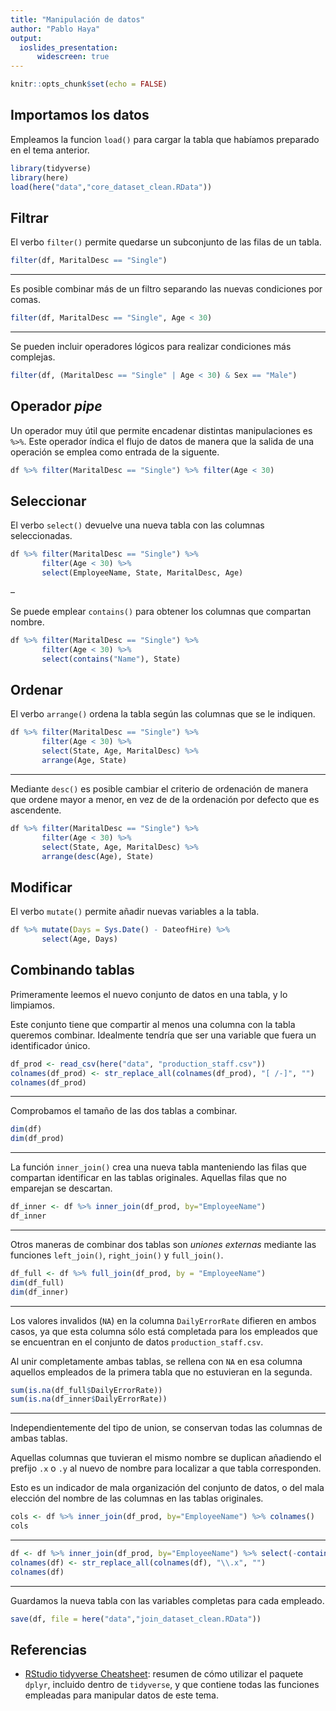 ```yaml
---
title: "Manipulación de datos"
author: "Pablo Haya"
output: 
  ioslides_presentation:
      widescreen: true
---
```


```r
knitr::opts_chunk$set(echo = FALSE)
```

## Importamos los datos

Empleamos la funcion `load()` para cargar la tabla que habíamos preparado en el tema anterior.

```r
library(tidyverse)
library(here)
load(here("data","core_dataset_clean.RData"))
```

## Filtrar

El verbo `filter()` permite quedarse un subconjunto de las filas de un tabla.

```r
filter(df, MaritalDesc == "Single")
```

---

Es posible combinar más de un filtro separando las nuevas condiciones por comas.

```r
filter(df, MaritalDesc == "Single", Age < 30)
```

---

Se pueden incluir operadores lógicos para realizar condiciones más complejas. 

```r
filter(df, (MaritalDesc == "Single" | Age < 30) & Sex == "Male")
```

## Operador _pipe_

Un operador muy útil que permite encadenar distintas manipulaciones es `%>%`. Este operador índica el flujo de datos de manera que la salida de una operación se emplea como entrada de la siguente.

```r
df %>% filter(MaritalDesc == "Single") %>% filter(Age < 30)
```

## Seleccionar

El verbo `select()` devuelve una nueva tabla con las columnas seleccionadas. 

```r
df %>% filter(MaritalDesc == "Single") %>% 
       filter(Age < 30) %>%
       select(EmployeeName, State, MaritalDesc, Age)
```

--

Se puede emplear `contains()` para obtener los columnas que compartan nombre.

```r
df %>% filter(MaritalDesc == "Single") %>% 
       filter(Age < 30) %>%
       select(contains("Name"), State)
```

## Ordenar

El verbo `arrange()` ordena la tabla según las columnas que se le indiquen.

```r
df %>% filter(MaritalDesc == "Single") %>% 
       filter(Age < 30) %>%
       select(State, Age, MaritalDesc) %>%
       arrange(Age, State)
```

---

Mediante `desc()` es posible cambiar el criterio de ordenación de manera que ordene mayor a menor, en vez de de la ordenación por defecto que es ascendente. 

```r
df %>% filter(MaritalDesc == "Single") %>% 
       filter(Age < 30) %>%
       select(State, Age, MaritalDesc) %>%
       arrange(desc(Age), State)
```

## Modificar 

El verbo `mutate()` permite añadir nuevas variables a la tabla.

```r
df %>% mutate(Days = Sys.Date() - DateofHire) %>%
       select(Age, Days)
```

## Combinando tablas

Primeramente leemos el nuevo conjunto de datos en una tabla, y lo limpiamos. 

Este conjunto tiene que compartir al menos una columna con la tabla queremos combinar. Idealmente tendría que ser una variable que fuera un identificador único.

```r
df_prod <- read_csv(here("data", "production_staff.csv"))
colnames(df_prod) <- str_replace_all(colnames(df_prod), "[ /-]", "")
colnames(df_prod)
```

---

Comprobamos el tamaño de las dos tablas a combinar.

```r
dim(df)
dim(df_prod)
```

---

La función `inner_join()` crea una nueva tabla manteniendo las filas que compartan identificar en las tablas originales. Aquellas filas que no emparejan se descartan.

```r
df_inner <- df %>% inner_join(df_prod, by="EmployeeName")
df_inner
```

---

Otros maneras de combinar dos tablas son _uniones externas_ mediante las funciones `left_join()`, `right_join()` y `full_join()`. 

```r
df_full <- df %>% full_join(df_prod, by = "EmployeeName")
dim(df_full)
dim(df_inner)
```

---

Los valores invalidos (`NA`) en la columna `DailyErrorRate` difieren en ambos casos, ya que esta columna sólo está completada para los empleados que se encuentran en el conjunto de datos `production_staff.csv`.

Al unir completamente ambas tablas, se rellena con `NA` en esa columna aquellos empleados de la primera tabla que no estuvieran en la segunda. 

```r
sum(is.na(df_full$DailyErrorRate))
sum(is.na(df_inner$DailyErrorRate))
```
---

Independientemente del tipo de union, se conservan todas las columnas de ambas tablas. 

Aquellas columnas que tuvieran el mismo nombre se duplican añadiendo el prefijo `.x` o `.y` al nuevo de nombre para localizar a que tabla corresponden.

Esto es un indicador de mala organización del conjunto de datos, o del mala elección del nombre de las columnas en las tablas originales.

```r
cols <- df %>% inner_join(df_prod, by="EmployeeName") %>% colnames()
cols
```

---

```r
df <- df %>% inner_join(df_prod, by="EmployeeName") %>% select(-contains(".y"))
colnames(df) <- str_replace_all(colnames(df), "\\.x", "")
colnames(df)
```

---

Guardamos la nueva tabla con las variables completas para cada empleado.

```r
save(df, file = here("data","join_dataset_clean.RData"))
```

## Referencias

* [RStudio tidyverse Cheatsheet](https://github.com/rstudio/cheatsheets/raw/master/data-transformation.pdf): resumen de cómo utilizar el paquete `dplyr`, incluido dentro de `tidyverse`, y que contiene todas las funciones empleadas para manipular datos de este tema.
